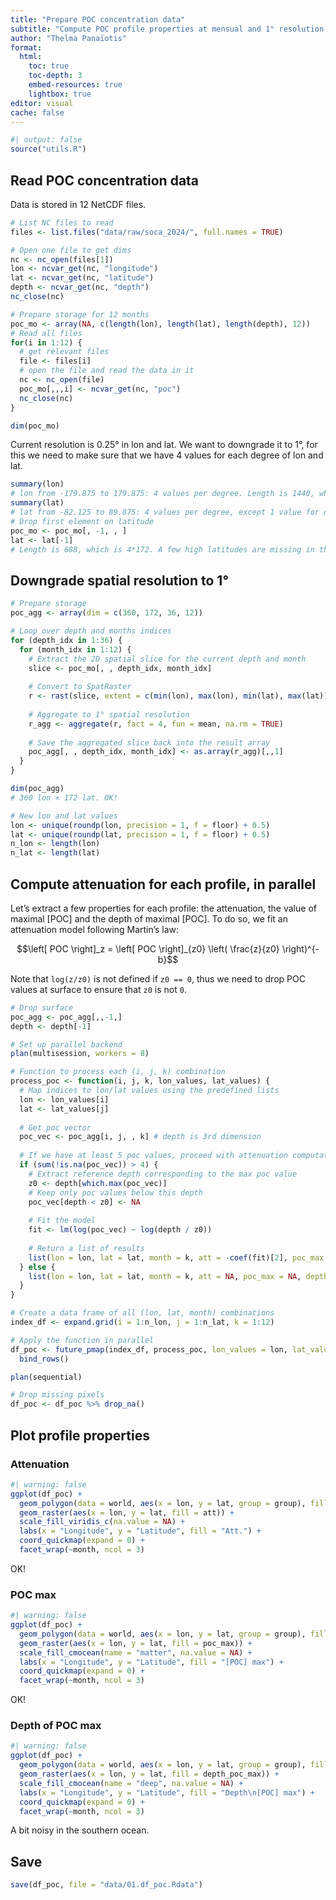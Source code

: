 ```yaml
---
title: "Prepare POC concentration data"
subtitle: "Compute POC profile properties at mensual and 1° resolution, using the 2024 version of the SOCA product."
author: "Thelma Panaïotis"
format:
  html:
    toc: true
    toc-depth: 3
    embed-resources: true
    lightbox: true
editor: visual
cache: false
---
```


```r
#| output: false
source("utils.R")
```

## Read POC concentration data

Data is stored in 12 NetCDF files.

```r
# List NC files to read
files <- list.files("data/raw/soca_2024/", full.names = TRUE)

# Open one file to get dims
nc <- nc_open(files[1])
lon <- ncvar_get(nc, "longitude")
lat <- ncvar_get(nc, "latitude")
depth <- ncvar_get(nc, "depth")
nc_close(nc)

# Prepare storage for 12 months
poc_mo <- array(NA, c(length(lon), length(lat), length(depth), 12))
# Read all files
for(i in 1:12) {
  # get relevant files
  file <- files[i]
  # open the file and read the data in it
  nc <- nc_open(file)
  poc_mo[,,,i] <- ncvar_get(nc, "poc")
  nc_close(nc)
}

dim(poc_mo)
```

Current resolution is 0.25° in lon and lat. We want to downgrade it to 1°, for this we need to make sure that we have 4 values for each degree of lon and lat.

```r
summary(lon)
# lon from -179.875 to 179.875: 4 values per degree. Length is 1440, which is 4*360. OK!
summary(lat)
# lat from -82.125 to 89.875: 4 values per degree, except 1 value for degree -82. Need to drop it. 
# Drop first element on latitude
poc_mo <- poc_mo[, -1, , ]
lat <- lat[-1]
# Length is 688, which is 4*172. A few high latitudes are missing in the south, so it’s OK!
```

## Downgrade spatial resolution to 1°

```r
# Prepare storage
poc_agg <- array(dim = c(360, 172, 36, 12))

# Loop over depth and months indices
for (depth_idx in 1:36) {
  for (month_idx in 1:12) {
    # Extract the 2D spatial slice for the current depth and month
    slice <- poc_mo[, , depth_idx, month_idx]
    
    # Convert to SpatRaster
    r <- rast(slice, extent = c(min(lon), max(lon), min(lat), max(lat)))
    
    # Aggregate to 1° spatial resolution
    r_agg <- aggregate(r, fact = 4, fun = mean, na.rm = TRUE)
    
    # Save the aggregated slice back into the result array
    poc_agg[, , depth_idx, month_idx] <- as.array(r_agg)[,,1]
  }
}

dim(poc_agg) 
# 360 lon × 172 lat. OK!

# New lon and lat values
lon <- unique(roundp(lon, precision = 1, f = floor) + 0.5)
lat <- unique(roundp(lat, precision = 1, f = floor) + 0.5)
n_lon <- length(lon)
n_lat <- length(lat)
```

## Compute attenuation for each profile, in parallel

Let’s extract a few properties for each profile: the attenuation, the value of maximal \[POC\] and the depth of maximal \[POC\]. To do so, we fit an attenuation model following Martin’s law:

$$\left[ POC \right]_z = \left[ POC \right]_{z0} \left( \frac{z}{z0} \right)^{-b}$$

Note that `log(z/z0)` is not defined if `z0 == 0`, thus we need to drop POC values at surface to ensure that `z0` is not `0`.

```r
# Drop surface
poc_agg <- poc_agg[,,-1,]
depth <- depth[-1]

# Set up parallel backend
plan(multisession, workers = 8)

# Function to process each (i, j, k) combination
process_poc <- function(i, j, k, lon_values, lat_values) {
  # Map indices to lon/lat values using the predefined lists
  lon <- lon_values[i]
  lat <- lat_values[j]
  
  # Get poc vector
  poc_vec <- poc_agg[i, j, , k] # depth is 3rd dimension
  
  # If we have at least 5 poc values, proceed with attenuation computation
  if (sum(!is.na(poc_vec)) > 4) {
    # Extract reference depth corresponding to the max poc value
    z0 <- depth[which.max(poc_vec)]
    # Keep only poc values below this depth
    poc_vec[depth < z0] <- NA
    
    # Fit the model
    fit <- lm(log(poc_vec) ~ log(depth / z0))
    
    # Return a list of results
    list(lon = lon, lat = lat, month = k, att = -coef(fit)[2], poc_max = max(poc_vec, na.rm = TRUE), depth_poc_max = z0)
  } else {
    list(lon = lon, lat = lat, month = k, att = NA, poc_max = NA, depth_poc_max = NA)
  }
}

# Create a data frame of all (lon, lat, month) combinations
index_df <- expand.grid(i = 1:n_lon, j = 1:n_lat, k = 1:12)

# Apply the function in parallel
df_poc <- future_pmap(index_df, process_poc, lon_values = lon, lat_values = lat) %>% 
  bind_rows()

plan(sequential)

# Drop missing pixels
df_poc <- df_poc %>% drop_na()
```

## Plot profile properties

### Attenuation

```r
#| warning: false
ggplot(df_poc) +
  geom_polygon(data = world, aes(x = lon, y = lat, group = group), fill = "grey") +
  geom_raster(aes(x = lon, y = lat, fill = att)) +
  scale_fill_viridis_c(na.value = NA) +
  labs(x = "Longitude", y = "Latitude", fill = "Att.") +
  coord_quickmap(expand = 0) +
  facet_wrap(~month, ncol = 3)
```

::: callout-note
OK!
:::

### POC max

```r
#| warning: false
ggplot(df_poc) +
  geom_polygon(data = world, aes(x = lon, y = lat, group = group), fill = "grey") +
  geom_raster(aes(x = lon, y = lat, fill = poc_max)) +
  scale_fill_cmocean(name = "matter", na.value = NA) +
  labs(x = "Longitude", y = "Latitude", fill = "[POC] max") +
  coord_quickmap(expand = 0) +
  facet_wrap(~month, ncol = 3)
```

::: callout-note
OK!
:::

### Depth of POC max

```r
#| warning: false
ggplot(df_poc) +
  geom_polygon(data = world, aes(x = lon, y = lat, group = group), fill = "grey") +
  geom_raster(aes(x = lon, y = lat, fill = depth_poc_max)) +
  scale_fill_cmocean(name = "deep", na.value = NA) +
  labs(x = "Longitude", y = "Latitude", fill = "Depth\n[POC] max") +
  coord_quickmap(expand = 0) +
  facet_wrap(~month, ncol = 3)
```

::: callout-caution
A bit noisy in the southern ocean.
:::

## Save

```r
save(df_poc, file = "data/01.df_poc.Rdata")
```
